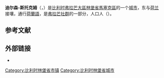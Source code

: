 {{noteTA|G1=比利时地名}}
{{Infobox Belgium municipality
|name             = 迪尔森-斯托克姆
|native_name      = Dilsen-Stokkem
|type             = {{BEL}}[[比利时城市列表|城市]]
|picture          = Kerkstokkem.jpg
|picture-legend   = 斯托克姆
|map              = Dilsen-Stokkem Limburg Belgium Map.svg
|map-legend       = 迪尔森-斯托克姆在[[林堡省_(比利时)|林堡省]]的位置
|arms             = Dilsen-Stokkemwapen.jpg
|flag             = Flag of Dilsen-Stokkem.svg
|region           = {{BE-REG-FLE}}
|community        = {{BE-NL}}
|province         = {{BE-PROV-LI}}
|arrondissement   = [[馬塞克區|馬塞克區]]
|nis              = 72041
|pyramid-date     =
|0-19=
|20-64=
|65=
|foreigners =
|foreigners-date  =
|mayor            = Sofie Vandeweerd ([[开放弗拉芒自由民主党|Open VLD]])
|majority         = [[开放弗拉芒自由民主党|Open VLD]], Vooruit Dils-Stok
|postal-codes     = 3650
|telephone-area   = 089
|web              = [http://www.dilsen-stokkem.be/ www.dilsen-stokkem.be]
|coordinates      = {{coord|51|02|N|05|44|E|region:BE|display=inline,title}}
}}
'''迪尔森-斯托克姆'''（{{lang-nl|Dilsen-Stokkem}}，{{IPA-nl|ˈdɪlsə(n) ˈstɔkɛm}}）是[[比利时|比利时]][[弗拉芒大區|弗拉芒大區]][[林堡省_(比利时)|林堡省]][[馬塞克區|馬塞克區]]的一个[[比利时城市列表|城市]]，东与[[荷兰|荷兰]]接壤，通行[[荷蘭語|荷蘭語]]，是[[弗拉芒社群|弗拉芒社群]]的一部分，人口{{wikidata|property|normal+|P1082}}人（{{wikidata|qualifier|P1082|P585}}）。

== 参考文献 ==
{{Reflist}}

==外部链接==
* {{Commons category-inline|Dilsen-Stokkem}}

{{比利时林堡省市镇}}
{{Authority control}}
{{DEFAULTSORT:Dilsen-Stokkem}}
[[Category:比利时林堡省市镇|Category:比利时林堡省市镇]]
[[Category:比利时林堡省城市|Category:比利时林堡省城市]]
{{LimburgBE-geo-stub}}